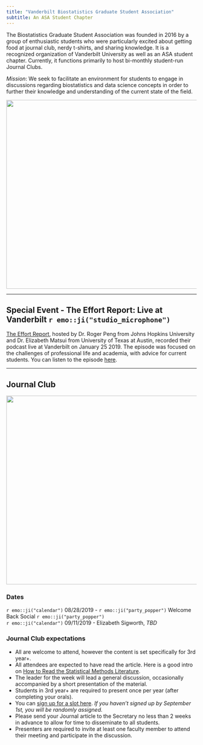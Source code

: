 ```yaml
---
title: "Vanderbilt Biostatistics Graduate Student Association"
subtitle: An ASA Student Chapter
---
```


The Biostatistics Graduate Student Association was founded in 2016 by a group of enthusiastic students who were particularly excited about getting food at journal club, nerdy t-shirts, and sharing knowledge. It is a recognized organization of Vanderbilt University as well as an ASA student chapter. Currently, it functions primarily to host bi-monthly student-run Journal Clubs. 

*Mission*:
We seek to facilitate an environment for students to engage in discussions regarding biostatistics and data science concepts in order to further their knowledge and understanding of the current state of the field.

<center>
<img src="figs/nov-meeting.jpg" height="500px" width="600px" />
</center>  

***
## Special Event - The Effort Report: Live at Vanderbilt `r emo::ji("studio_microphone")`  

[The Effort Report](http://theeffortreport.com/about/), hosted by Dr. Roger Peng from Johns Hopkins University and Dr. Elizabeth Matsui from University of Texas at Austin, recorded their podcast live at Vanderbilt on January 25 2019. The episode was focused on the challenges of professional life and academia, with advice for current students. You can listen to the episode [here](http://effortreport.libsyn.com/87-live-from-vanderbilt-university).

***

## Journal Club 

<center>
<img src="http://phdcomics.com/comics/archive/phd010908s.gif" height="500px" width="600px" />
</center>

### Dates 

`r emo::ji("calendar")` 08/28/2019 - `r emo::ji("party_popper")` Welcome Back Social `r emo::ji("party_popper")`    
`r emo::ji("calendar")` 09/11/2019 - Elizabeth Sigworth, *TBD*  

### Journal Club expectations

* All are welcome to attend, however the content is set specifically for 3rd year+.  
* All attendees are expected to have read the article. Here is a good intro on [How to Read the Statistical Methods Literature](https://www.tandfonline.com/doi/abs/10.1080/00031305.1997.10473951). 
* The leader for the week will lead a general discussion, occasionally accompanied by a short presentation of the material. 
* Students in 3rd year+ are required to present once per year (after completing your orals).  
* You can [sign up for a slot here](https://docs.google.com/spreadsheets/d/1opQ0A6lmqJsiyoxK5oCk_kXHEhhR4cUvR7iMBpsmWcc/edit#gid=0). _If you haven't signed up by September 1st, you will be randomly assigned._
* Please send your Journal article to the Secretary no less than 2 weeks in advance to allow for time to disseminate to all students.  
* Presenters are required to invite at least one faculty member to attend their meeting and participate in the discussion.
